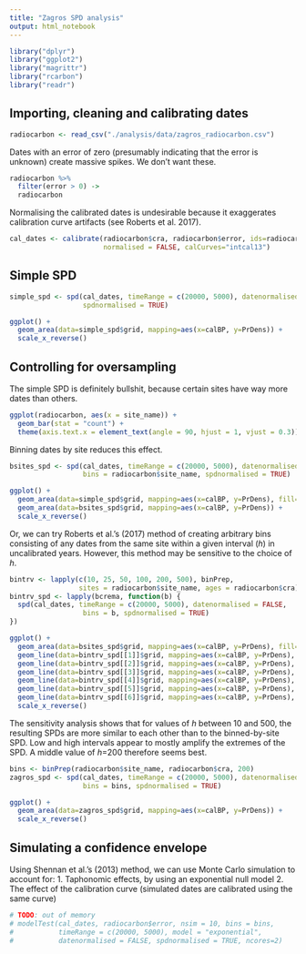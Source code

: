```yaml
---
title: "Zagros SPD analysis"
output: html_notebook
---
```


```r
library("dplyr")
library("ggplot2")
library("magrittr")
library("rcarbon")
library("readr")
```

## Importing, cleaning and calibrating dates

```r
radiocarbon <- read_csv("./analysis/data/zagros_radiocarbon.csv")
```

Dates with an error of zero (presumably indicating that the error is unknown) create massive spikes. We don't want these.

```r
radiocarbon %>%
  filter(error > 0) ->
  radiocarbon
```

Normalising the calibrated dates is undesirable because it exaggerates calibration curve artifacts (see Roberts et al. 2017).

```r
cal_dates <- calibrate(radiocarbon$cra, radiocarbon$error, ids=radiocarbon$lab_id,
                       normalised = FALSE, calCurves="intcal13")
```

## Simple SPD
```r
simple_spd <- spd(cal_dates, timeRange = c(20000, 5000), datenormalised = FALSE,
                  spdnormalised = TRUE)
```
```r
ggplot() +
  geom_area(data=simple_spd$grid, mapping=aes(x=calBP, y=PrDens)) +
  scale_x_reverse()
```


## Controlling for oversampling

The simple SPD is definitely bullshit, because certain sites have way more dates than others.

```r
ggplot(radiocarbon, aes(x = site_name)) +
  geom_bar(stat = "count") +
  theme(axis.text.x = element_text(angle = 90, hjust = 1, vjust = 0.3))
```

Binning dates by site reduces this effect.

```r
bsites_spd <- spd(cal_dates, timeRange = c(20000, 5000), datenormalised = FALSE,
                  bins = radiocarbon$site_name, spdnormalised = TRUE)
```
```r
ggplot() +
  geom_area(data=simple_spd$grid, mapping=aes(x=calBP, y=PrDens), fill="grey") +
  geom_area(data=bsites_spd$grid, mapping=aes(x=calBP, y=PrDens)) +
  scale_x_reverse()
```

Or, we can try Roberts et al.'s (2017) method of creating arbitrary bins consisting of any dates from the same site within a given interval (*h*) in uncalibrated years. However, this method may be sensitive to the choice of *h*.

```r
bintrv <- lapply(c(10, 25, 50, 100, 200, 500), binPrep,
                 sites = radiocarbon$site_name, ages = radiocarbon$cra)
bintrv_spd <- lapply(bcrema, function(b) {
  spd(cal_dates, timeRange = c(20000, 5000), datenormalised = FALSE,
                  bins = b, spdnormalised = TRUE)
})
```
```r
ggplot() +
  geom_area(data=bsites_spd$grid, mapping=aes(x=calBP, y=PrDens), fill="grey") +
  geom_line(data=bintrv_spd[[1]]$grid, mapping=aes(x=calBP, y=PrDens), colour="red") +
  geom_line(data=bintrv_spd[[2]]$grid, mapping=aes(x=calBP, y=PrDens), colour="orange") +
  geom_line(data=bintrv_spd[[3]]$grid, mapping=aes(x=calBP, y=PrDens), colour="yellow") +
  geom_line(data=bintrv_spd[[4]]$grid, mapping=aes(x=calBP, y=PrDens), colour="green") +
  geom_line(data=bintrv_spd[[5]]$grid, mapping=aes(x=calBP, y=PrDens), colour="blue") +
  geom_line(data=bintrv_spd[[6]]$grid, mapping=aes(x=calBP, y=PrDens), colour="black") +
  scale_x_reverse()
```

The sensitivity analysis shows that for values of *h* between 10 and 500, the resulting SPDs are more similar to each other than to the binned-by-site SPD. Low and high intervals appear to mostly amplify the extremes of the SPD. A middle value of *h*=200 therefore seems best.

```r
bins <- binPrep(radiocarbon$site_name, radiocarbon$cra, 200)
zagros_spd <- spd(cal_dates, timeRange = c(20000, 5000), datenormalised = FALSE,
                  bins = bins, spdnormalised = TRUE)
```
```r
ggplot() +
  geom_area(data=zagros_spd$grid, mapping=aes(x=calBP, y=PrDens)) +
  scale_x_reverse()
```

## Simulating a confidence envelope

Using Shennan et al.'s (2013) method, we can use Monte Carlo simulation to account for:
1. Taphonomic effects, by using an exponential null model
2. The effect of the calibration curve (simulated dates are calibrated using the same curve)

```r
# TODO: out of memory
# modelTest(cal_dates, radiocarbon$error, nsim = 10, bins = bins, 
#           timeRange = c(20000, 5000), model = "exponential",
#           datenormalised = FALSE, spdnormalised = TRUE, ncores=2)
```

